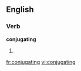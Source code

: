 ==English==
===Verb===
'''conjugating'''
# {{present participle of|[[conjugate]]}}

[[fr:conjugating]]
[[vi:conjugating]]